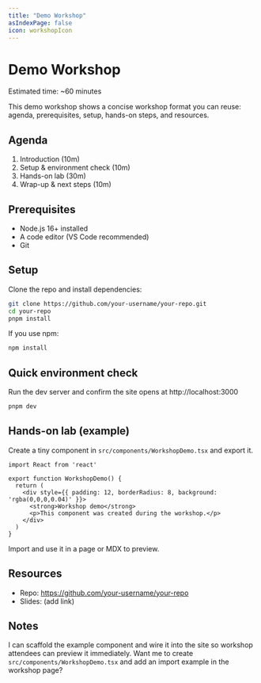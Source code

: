 ```yaml
---
title: "Demo Workshop"
asIndexPage: false
icon: workshopIcon
---
```



# Demo Workshop

Estimated time: ~60 minutes

This demo workshop shows a concise workshop format you can reuse: agenda, prerequisites, setup, hands-on steps, and resources.

## Agenda

1. Introduction (10m)
2. Setup & environment check (10m)
3. Hands-on lab (30m)
4. Wrap-up & next steps (10m)

## Prerequisites

- Node.js 16+ installed
- A code editor (VS Code recommended)
- Git

## Setup

Clone the repo and install dependencies:

```bash copy showLineNumbers
git clone https://github.com/your-username/your-repo.git
cd your-repo
pnpm install
```

If you use npm:

```bash copy showLineNumbers
npm install
```

## Quick environment check

Run the dev server and confirm the site opens at http://localhost:3000

```bash copy showLineNumbers
pnpm dev
```

## Hands-on lab (example)

Create a tiny component in `src/components/WorkshopDemo.tsx` and export it.

```tsx copy showLineNumbers
import React from 'react'

export function WorkshopDemo() {
  return (
    <div style={{ padding: 12, borderRadius: 8, background: 'rgba(0,0,0,0.04)' }}>
      <strong>Workshop demo</strong>
      <p>This component was created during the workshop.</p>
    </div>
  )
}
```

Import and use it in a page or MDX to preview.

## Resources

- Repo: https://github.com/your-username/your-repo
- Slides: (add link)

## Notes

I can scaffold the example component and wire it into the site so workshop attendees can preview it immediately. Want me to create `src/components/WorkshopDemo.tsx` and add an import example in the workshop page?
